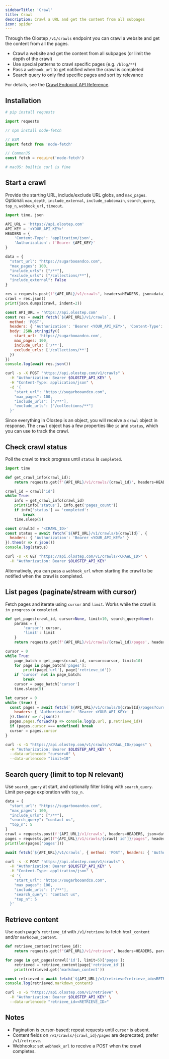 ```yaml
---
sidebarTitle: 'Crawl'
title: Crawl
description: Crawl a URL and get the content from all subpages
icon: spider
---
```


Through the Olostep `/v1/crawls` endpoint you can crawl a website and get the content from all the pages.

- Crawl a website and get the content from all subpages (or limit the depth of the crawl)
- Use special patterns to crawl specific pages (e.g. `/blog/**`)
- Pass a `webhook_url` to get notified when the crawl is completed
- Search query to only find specific pages and sort by relevance

For details, see the [Crawl Endpoint API Reference](/api-reference/crawls/create).

## Installation

<CodeGroup>

```python Python
# pip install requests

import requests
```

```js Node
// npm install node-fetch

// ESM
import fetch from 'node-fetch'

// CommonJS
const fetch = require('node-fetch')
```

```bash cURL
# macOS: builtin curl is fine
```

</CodeGroup>

## Start a crawl

Provide the starting URL, include/exclude URL globs, and `max_pages`. Optional: `max_depth`, `include_external`, `include_subdomain`, `search_query`, `top_n`, `webhook_url`, `timeout`.

<CodeGroup>

```python Python
import time, json

API_URL = 'https://api.olostep.com'
API_KEY = '<YOUR_API_KEY>'
HEADERS = { 
    'Content-Type': 'application/json',
    'Authorization': f'Bearer {API_KEY}' 
}

data = {
  "start_url": "https://sugarbooandco.com",
  "max_pages": 100,
  "include_urls": ["/**"],
  "exclude_urls": ["/collections/**"],
  "include_external": False
}

res = requests.post(f"{API_URL}/v1/crawls", headers=HEADERS, json=data)
crawl = res.json()
print(json.dumps(crawl, indent=2))
```

```js Node
const API_URL = 'https://api.olostep.com'
const res = await fetch(`${API_URL}/v1/crawls`, {
  method: 'POST',
  headers: { 'Authorization': 'Bearer <YOUR_API_KEY>', 'Content-Type': 'application/json' },
  body: JSON.stringify({
    start_url: 'https://sugarbooandco.com',
    max_pages: 100,
    include_urls: ['/**'],
    exclude_urls: ['/collections/**']
  })
})
console.log(await res.json())
```

```bash cURL
curl -s -X POST "https://api.olostep.com/v1/crawls" \
  -H "Authorization: Bearer $OLOSTEP_API_KEY" \
  -H "Content-Type: application/json" \
  -d '{
    "start_url": "https://sugarbooandco.com",
    "max_pages": 100,
    "include_urls": ["/**"],
    "exclude_urls": ["/collections/**"]
  }'
```

</CodeGroup>

Since everything in Olostep is an object, you will receive a `crawl` object in response. The `crawl` object has a few properties like `id` and `status`, which you can use to track the crawl.

## Check crawl status

Poll the crawl to track progress until `status` is `completed`.

<CodeGroup>

```python Python
import time

def get_crawl_info(crawl_id):
    return requests.get(f'{API_URL}/v1/crawls/{crawl_id}', headers=HEADERS).json()

crawl_id = crawl['id']
while True:
    info = get_crawl_info(crawl_id)
    print(info['status'], info.get('pages_count'))
    if info['status'] == 'completed':
        break
    time.sleep(5)
```

```js Node
const crawlId = '<CRAWL_ID>'
const status = await fetch(`${API_URL}/v1/crawls/${crawlId}`, {
  headers: { 'Authorization': 'Bearer <YOUR_API_KEY>' }
}).then(r => r.json())
console.log(status)
```

```bash cURL
curl -s -X GET "https://api.olostep.com/v1/crawls/<CRAWL_ID>" \
  -H "Authorization: Bearer $OLOSTEP_API_KEY"
```

</CodeGroup>

Alternatively, you can pass a `webhook_url` when starting the crawl to be notified when the crawl is completed.

## List pages (paginate/stream with cursor)

Fetch pages and iterate using `cursor` and `limit`. Works while the crawl is `in_progress` or `completed`.

<CodeGroup>

```python Python
def get_pages(crawl_id, cursor=None, limit=10, search_query=None):
    params = { 
        'cursor': cursor, 
        'limit': limit
    }
    return requests.get(f'{API_URL}/v1/crawls/{crawl_id}/pages', headers=HEADERS, params=params).json()

cursor = 0
while True:
    page_batch = get_pages(crawl_id, cursor=cursor, limit=10)
    for page in page_batch['pages']:
        print(page['url'], page['retrieve_id'])
    if 'cursor' not in page_batch:
        break
    cursor = page_batch['cursor']
    time.sleep(5)
```

```js Node
let cursor = 0
while (true) {
  const pages = await fetch(`${API_URL}/v1/crawls/${crawlId}/pages?cursor=${cursor}&limit=10`, {
    headers: { 'Authorization': 'Bearer <YOUR_API_KEY>' }
  }).then(r => r.json())
  pages.pages.forEach(p => console.log(p.url, p.retrieve_id))
  if (pages.cursor === undefined) break
  cursor = pages.cursor
}
```

```bash cURL
curl -s -G "https://api.olostep.com/v1/crawls/<CRAWL_ID>/pages" \
  -H "Authorization: Bearer $OLOSTEP_API_KEY" \
  --data-urlencode "cursor=0" \
  --data-urlencode "limit=10"
```

</CodeGroup>

## Search query (limit to top N relevant)

Use `search_query` at start, and optionally filter listing with `search_query`. Limit per-page exploration with `top_n`.

<CodeGroup>

```python Python
data = {
  "start_url": "https://sugarbooandco.com",
  "max_pages": 100,
  "include_urls": ["/**"],
  "search_query": "contact us",
  "top_n": 5
}
crawl = requests.post(f'{API_URL}/v1/crawls', headers=HEADERS, json=data).json()
pages = requests.get(f"{API_URL}/v1/crawls/{crawl['id']}/pages", headers=HEADERS, params={'search_query': 'contact us'}).json()
print(len(pages['pages']))
```

```js Node
await fetch(`${API_URL}/v1/crawls`, { method: 'POST', headers: { 'Authorization': 'Bearer <YOUR_API_KEY>', 'Content-Type': 'application/json' }, body: JSON.stringify({ start_url: 'https://sugarbooandco.com', max_pages: 100, include_urls: ['/**'], search_query: 'contact us', top_n: 5 }) })
```

```bash cURL
curl -s -X POST "https://api.olostep.com/v1/crawls" \
  -H "Authorization: Bearer $OLOSTEP_API_KEY" \
  -H "Content-Type: application/json" \
  -d '{
    "start_url": "https://sugarbooandco.com",
    "max_pages": 100,
    "include_urls": ["/**"],
    "search_query": "contact us",
    "top_n": 5
  }'
```

</CodeGroup>

## Retrieve content

Use each page's `retrieve_id` with `/v1/retrieve` to fetch `html_content` and/or `markdown_content`.

<CodeGroup>

```python Python
def retrieve_content(retrieve_id):
    return requests.get(f"{API_URL}/v1/retrieve", headers=HEADERS, params={"retrieve_id": retrieve_id}).json()

for page in get_pages(crawl['id'], limit=5)['pages']:
    retrieved = retrieve_content(page['retrieve_id'])
    print(retrieved.get('markdown_content'))
```

```js Node
const retrieved = await fetch(`${API_URL}/v1/retrieve?retrieve_id=<RETRIEVE_ID>`, { headers: { 'Authorization': 'Bearer <YOUR_API_KEY>' } }).then(r => r.json())
console.log(retrieved.markdown_content)
```

```bash cURL
curl -s -G "https://api.olostep.com/v1/retrieve" \
  -H "Authorization: Bearer $OLOSTEP_API_KEY" \
  --data-urlencode "retrieve_id=<RETRIEVE_ID>"
```

</CodeGroup>

## Notes

- Pagination is cursor-based; repeat requests until `cursor` is absent.
- Content fields on `/v1/crawls/{crawl_id}/pages` are deprecated; prefer `/v1/retrieve`.
- Webhooks: set `webhook_url` to receive a POST when the crawl completes.